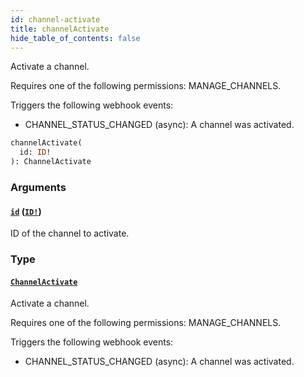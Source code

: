 ```yaml
---
id: channel-activate
title: channelActivate
hide_table_of_contents: false
---
```


Activate a channel.

Requires one of the following permissions: MANAGE_CHANNELS.

Triggers the following webhook events:

- CHANNEL_STATUS_CHANGED (async): A channel was activated.

```graphql
channelActivate(
  id: ID!
): ChannelActivate
```

### Arguments

#### [`id`](#) ([`ID!`](../../../developer/api-reference/scalars/id))

ID of the channel to activate.

### Type

#### [`ChannelActivate`](../../../developer/api-reference/objects/channel-activate)

Activate a channel.

Requires one of the following permissions: MANAGE_CHANNELS.

Triggers the following webhook events:

- CHANNEL_STATUS_CHANGED (async): A channel was activated.

